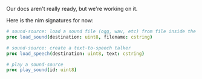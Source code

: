 Our docs aren't really ready, but we're working on it.

Here is the nim signatures for now:

```nim
# sound-source: load a sound file (ogg, wav, etc) from file inside the cart
proc load_sound(destination: uint8, filename: cstring)

# sound-source: create a text-to-speech talker
proc load_speech(destination: uint8, text: cstring)

# play a sound-source
proc play_sound(id: uint8)
```